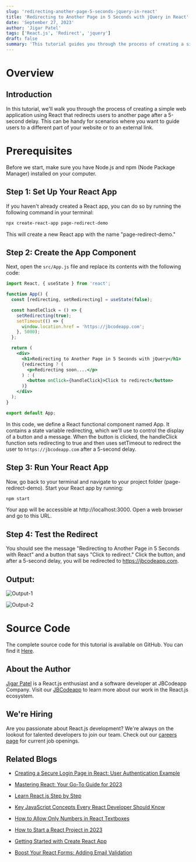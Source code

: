 ```yaml
---
slug: 'redirecting-another-page-5-seconds-jquery-in-react'
title: 'Redirecting to Another Page in 5 Seconds with jQuery in React'
date: 'September 27, 2023'
author: 'Jigar Patel'
tags: ['React.js', 'Redirect', 'jquery']
draft: false
summary: 'This tutorial guides you through the process of creating a simple web application using React to redirect users to another page after a 5-second delay.'
---
```


# Overview

<TOCInline toc={props.toc} exclude="Overview" toHeading={2} defaultimage="" />

## Introduction

In this tutorial, we'll walk you through the process of creating a simple web application using React that redirects users to another page after a 5-second delay. This can be handy for scenarios where you want to guide users to a different part of your website or to an external link.

# Prerequisites

Before we start, make sure you have Node.js and npm (Node Package Manager) installed on your computer.

## Step 1: Set Up Your React App

If you haven't already created a React app, you can do so by running the following command in your terminal:

```bash
npx create-react-app page-redirect-demo
```

This will create a new React app with the name "page-redirect-demo."

## Step 2: Create the App Component

Next, open the `src/App.js` file and replace its contents with the following code:

```jsx
import React, { useState } from 'react';

function App() {
  const [redirecting, setRedirecting] = useState(false);

  const handleClick = () => {
    setRedirecting(true);
    setTimeout(() => {
      window.location.href = 'https://jbcodeapp.com';
    }, 5000);
  };

  return (
    <div>
      <h1>Redirecting to Another Page in 5 Seconds with jQuery</h1>
      {redirecting ? (
        <p>Redirecting soon....</p>
      ) : (
        <button onClick={handleClick}>Click to redirect</button>
      )}
    </div>
  );
}

export default App;
```

In this code, we define a React functional component named App. It contains a state variable redirecting, which we'll use to control the display of a button and a message. When the button is clicked, the handleClick function sets redirecting to true and then uses setTimeout to redirect the user to `https://jbcodeapp.com` after a 5-second delay.

## Step 3: Run Your React App

Now, go back to your terminal and navigate to your project folder (page-redirect-demo). Start your React app by running:

```bash
npm start
```

Your app will be accessible at http://localhost:3000. Open a web browser and go to this URL.

## Step 4: Test the Redirect

You should see the message "Redirecting to Another Page in 5 Seconds with React" and a button that says "Click to redirect." Click the button, and after a 5-second delay, you will be redirected to https://jbcodeapp.com.

## Output:

![Output-1](/static/blog/redirecting-another-page-5-seconds-jquery-in-react/image.png)

![Output-2](/static/blog/redirecting-another-page-5-seconds-jquery-in-react/image-1.png)

# Source Code

The complete source code for this tutorial is available on GitHub. You can find it [Here](https://github.com/jbcodeapp/Blogs/tree/main/redirecting-another-page-5-seconds-jquery).

## About the Author

[Jigar Patel](https://expertlaravel.com) is a React.js enthusiast and a software developer at JBCodeapp Company. Visit our [JBCodeapp](https://jbcodeapp.com) to learn more about our work in the React.js ecosystem.

## We're Hiring

Are you passionate about React.js development? We're always on the lookout for talented developers to join our team. Check out our [careers page](https://jbcodeapp.com/career) for current job openings.

## Related Blogs

- [Creating a Secure Login Page in React: User Authentication Example](secure-login-react-user-authentication)

- [Mastering React: Your Go-To Guide for 2023](mastering-react-2023-guide)

- [Learn React.js Step by Step](learn-reactjs-step-by-step)

- [Key JavaScript Concepts Every React Developer Should Know](key-javascript-concepts-for-react-developers)

- [How to Allow Only Numbers in React Textboxes](how-to-allow-only-numbers-in-react-textboxes)

- [How to Start a React Project in 2023](how-to-start-a-react-project-in-2023)

- [Getting Started with Create React App](getting-started-with-create-react-app)

- [Boost Your React Forms: Adding Email Validation](boost-your-react-forms-adding-email-validation)

